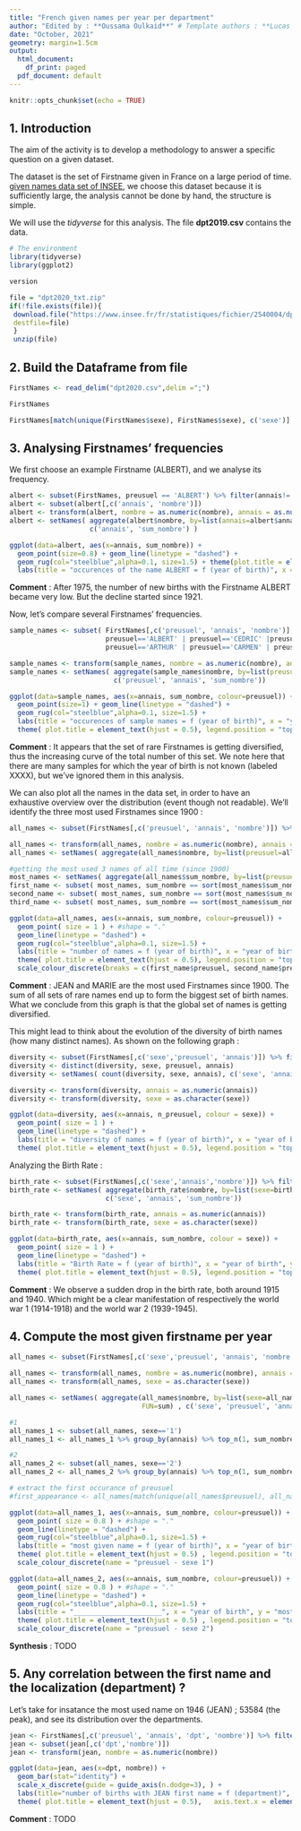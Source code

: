```yaml
---
title: "French given names per year per department"
author: "Edited by : **Oussama Oulkaid**" # Template authors : **Lucas Mello Schnorr, Jean-Marc Vincent**"  
date: "October, 2021"
geometry: margin=1.5cm
output:
  html_document:
    df_print: paged
  pdf_document: default
---
```


```r
knitr::opts_chunk$set(echo = TRUE)
```

## 1. Introduction
The aim of the activity is to develop a methodology to answer a specific question on a given dataset. 

The dataset is the set of Firstname given in France on a large period of time. 
[given names data set of INSEE](https://www.insee.fr/fr/statistiques/fichier/2540004), we choose this dataset because it is sufficiently large, the analysis cannot be done by hand, the structure is simple.

We will use the _tidyverse_ for this analysis. The file **dpt2019.csv** contains the data. 

```r
# The environment
library(tidyverse)
library(ggplot2)
```


```r
version
```

<!-- Read in R with this code. Note that you might need to install the `readr` package with the appropriate command. -->

<!-- ## Download Raw Data from the website -->
```r
file = "dpt2020_txt.zip"
if(!file.exists(file)){
 download.file("https://www.insee.fr/fr/statistiques/fichier/2540004/dpt2020_csv.zip",
 destfile=file)
 }
 unzip(file)
```

## 2. Build the Dataframe from file
```r
FirstNames <- read_delim("dpt2020.csv",delim =";")
```
```r
FirstNames
```

<!-- Translation in english of variables names:  -->
<!-- sexe -> gender  -->
<!-- preusuel (prénom usuel) -> Firstname -->
<!-- annais (année de naissance) -> Birth year -->
<!-- dpt (département) -> department (administrative area unit) -->
<!-- nombre -> number -->

<!-- All of these following questions may need a preliminary analysis of the data, feel free to present answers and justifications in your own order and structure your report as it should be for a scientific report. -->

<!-- 1. Choose a firstname and analyse its frequency along time. Compare several firstnames frequency -->
<!-- 2. Establish, by gender, the most given firstname by year.  -->
<!-- 3. Make a short synthesis -->
<!-- 4. Advanced (not mandatory) : is the firstname correlated with the localization (department) ? What could be a method to analyze such a correlation. -->

<!-- The report should be a pdf knitted from a  notebook (around  3 pages including figures), the notebook and the report should be delivered. -->

<!-- The data set contains a two genders : -->
```r
FirstNames[match(unique(FirstNames$sexe), FirstNames$sexe), c('sexe')]
```
## 3. Analysing Firstnames' frequencies

We first choose an example Firstname (ALBERT), and we analyse its frequency.

```r
albert <- subset(FirstNames, preusuel == 'ALBERT') %>% filter(annais!='XXXX')
albert <- subset(albert[,c('annais', 'nombre')])
albert <- transform(albert, nombre = as.numeric(nombre), annais = as.numeric(annais))
albert <- setNames( aggregate(albert$nombre, by=list(annais=albert$annais), FUN=sum) ,
                    c('annais', 'sum_nombre') )

ggplot(data=albert, aes(x=annais, sum_nombre)) +
  geom_point(size=0.8) + geom_line(linetype = "dashed") +
  geom_rug(col="steelblue",alpha=0.1, size=1.5) + theme(plot.title = element_text(hjust = 0.5)) +
  labs(title = "occurences of the name ALBERT = f (year of birth)", x = "year of birth", y = "occurences")
```
**Comment** : After 1975, the number of new births with the Firstname ALBERT became very low. But the decline started since 1921.

Now, let's compare several Firstnames' frequencies.

```r
sample_names <- subset( FirstNames[,c('preusuel', 'annais', 'nombre')], 
                        preusuel=='ALBERT' | preusuel=='CEDRIC' |preusuel=='_PRENOMS_RARES' | preusuel=='REBECCA' |
                        preusuel=='ARTHUR' | preusuel=='CARMEN' | preusuel=='MARIE') %>% filter(annais!='XXXX')

sample_names <- transform(sample_names, nombre = as.numeric(nombre), annais = as.numeric(annais))
sample_names <- setNames( aggregate(sample_names$nombre, by=list(preusuel=sample_names$preusuel, annais=sample_names$annais), FUN=sum) , 
                          c('preusuel', 'annais', 'sum_nombre'))

ggplot(data=sample_names, aes(x=annais, sum_nombre, colour=preusuel)) +
  geom_point(size=1) + geom_line(linetype = "dashed") +
  geom_rug(col="steelblue",alpha=0.1, size=1.5) +
  labs(title = "occurences of sample names = f (year of birth)", x = "year of birth", y = "occurences") +
  theme( plot.title = element_text(hjust = 0.5), legend.position = "top" )
```

\newpage

**Comment** : It appears that the set of rare Firstnames is getting diversified, thus the increasing curve of the total number of this set.
We note here that there are many samples for which the year of birth is not known (labeled XXXX), but we've ignored them in this analysis.

We can also plot all the names in the data set, in order to have an exhaustive overview over the distribution (event though not readable). We'll identify the three most used Firstnames since 1900 :

```r
all_names <- subset(FirstNames[,c('preusuel', 'annais', 'nombre')]) %>% filter(annais!='XXXX')

all_names <- transform(all_names, nombre = as.numeric(nombre), annais = as.numeric(annais))
all_names <- setNames( aggregate(all_names$nombre, by=list(preusuel=all_names$preusuel, annais=all_names$annais), FUN=sum) , c('preusuel', 'annais', 'sum_nombre'))

#getting the most used 3 names of all time (since 1900)
most_names <- setNames( aggregate(all_names$sum_nombre, by=list(preusuel=all_names$preusuel), FUN=max) , c('preusuel', 'sum_nombre') )
first_name <- subset( most_names, sum_nombre == sort(most_names$sum_nombre, decreasing = TRUE)[1] )
second_name <- subset( most_names, sum_nombre == sort(most_names$sum_nombre, decreasing = TRUE)[2] )
third_name <- subset( most_names, sum_nombre == sort(most_names$sum_nombre, decreasing = TRUE)[3] )

ggplot(data=all_names, aes(x=annais, sum_nombre, colour=preusuel)) +
  geom_point( size = 1 ) + #shape = "."
  geom_line(linetype = "dashed") +
  geom_rug(col="steelblue",alpha=0.1, size=1.5) +
  labs(title = "number of names = f (year of birth)", x = "year of birth", y = "number of names") +
  theme( plot.title = element_text(hjust = 0.5), legend.position = "top" ) +
  scale_colour_discrete(breaks = c(first_name$preusuel, second_name$preusuel, third_name$preusuel))
```

**Comment** : JEAN and MARIE are the most used Firstnames since 1900. The sum of all sets of rare names end up to form the biggest set of birth names. What we conclude from this graph is that the global set of names is getting diversified.

This might lead to think about the evolution of the diversity of birth names (how many distinct names). As shown on the following graph :

\newpage

```r
diversity <- subset(FirstNames[,c('sexe','preusuel', 'annais')]) %>% filter(annais!='XXXX')
diversity <- distinct(diversity, sexe, preusuel, annais)
diversity <- setNames( count(diversity, sexe, annais), c('sexe', 'annais', 'n_preusuel') )

diversity <- transform(diversity, annais = as.numeric(annais))
diversity <- transform(diversity, sexe = as.character(sexe))

ggplot(data=diversity, aes(x=annais, n_preusuel, colour = sexe)) +
  geom_point( size = 1 ) +
  geom_line(linetype = "dashed") +
  labs(title = "diversity of names = f (year of birth)", x = "year of birth", y = "number of distinct names") +
  theme( plot.title = element_text(hjust = 0.5), legend.position = "top" )
```

Analyzing the Birth Rate :

```r
birth_rate <- subset(FirstNames[,c('sexe','annais','nombre')]) %>% filter(annais!='XXXX')
birth_rate <- setNames( aggregate(birth_rate$nombre, by=list(sexe=birth_rate$sexe, annais=birth_rate$annais), FUN=sum) , 
                        c('sexe', 'annais', 'sum_nombre'))

birth_rate <- transform(birth_rate, annais = as.numeric(annais))
birth_rate <- transform(birth_rate, sexe = as.character(sexe))

ggplot(data=birth_rate, aes(x=annais, sum_nombre, colour = sexe)) +
  geom_point( size = 1 ) +
  geom_line(linetype = "dashed") +
  labs(title = "Birth Rate = f (year of birth)", x = "year of birth", y = "number of births") +
  theme( plot.title = element_text(hjust = 0.5), legend.position = "top" )
```

**Comment** : We observe a sudden drop in the birth rate, both around 1915 and 1940. Which might be a clear manifestation of respectively the world war 1 (1914-1918) and the world war 2 (1939-1945).

\newpage

## 4. Compute the most given firstname per year

```r
all_names <- subset(FirstNames[,c('sexe','preusuel', 'annais', 'nombre')]) %>% filter(annais!='XXXX')

all_names <- transform(all_names, nombre = as.numeric(nombre), annais = as.numeric(annais))
all_names <- transform(all_names, sexe = as.character(sexe))

all_names <- setNames( aggregate(all_names$nombre, by=list(sexe=all_names$sexe, preusuel=all_names$preusuel, annais=all_names$annais),
                                 FUN=sum) , c('sexe', 'preusuel', 'annais', 'sum_nombre'))

#1
all_names_1 <- subset(all_names, sexe=='1')
all_names_1 <- all_names_1 %>% group_by(annais) %>% top_n(1, sum_nombre)

#2
all_names_2 <- subset(all_names, sexe=='2')
all_names_2 <- all_names_2 %>% group_by(annais) %>% top_n(1, sum_nombre)

# extract the first occurance of preusuel
#first_appearance <- all_names[match(unique(all_names$preusuel), all_names$preusuel),]

ggplot(data=all_names_1, aes(x=annais, sum_nombre, colour=preusuel)) +
  geom_point( size = 0.8 ) + #shape = "."
  geom_line(linetype = "dashed") +
  geom_rug(col="steelblue",alpha=0.1, size=1.5) +
  labs(title = "most given name = f (year of birth)", x = "year of birth", y = "most given name") +
  theme( plot.title = element_text(hjust = 0.5) , legend.position = "top" ) +
  scale_colour_discrete(name = "preusuel - sexe 1")
```

```r
ggplot(data=all_names_2, aes(x=annais, sum_nombre, colour=preusuel)) +
  geom_point( size = 0.8 ) + #shape = "."
  geom_line(linetype = "dashed") +
  geom_rug(col="steelblue",alpha=0.1, size=1.5) +
  labs(title = "______________________", x = "year of birth", y = "most given name") +
  theme( plot.title = element_text(hjust = 0.5) , legend.position = "top" ) +
  scale_colour_discrete(name = "preusuel - sexe 2")
```


\newpage

**Synthesis** : TODO

## 5. Any correlation between the first name and the localization (department) ?
Let's take for insatance the most used name on 1946 (JEAN) ; 53584 (the peak), and see its distribution over the departments.

```r
jean <- FirstNames[,c('preusuel', 'annais', 'dpt', 'nombre')] %>% filter(preusuel=='JEAN', annais=='1946')
jean <- subset(jean[,c('dpt','nombre')])
jean <- transform(jean, nombre = as.numeric(nombre))

ggplot(data=jean, aes(x=dpt, nombre)) +
  geom_bar(stat="identity") +
  scale_x_discrete(guide = guide_axis(n.dodge=3), ) +
  labs(title="number of births with JEAN first name = f (department)", x="number of births with JEAN first name", y="department") +
  theme( plot.title = element_text(hjust = 0.5),   axis.text.x = element_text(size = 6), legend.position = "non")
```

**Comment** : TODO
















